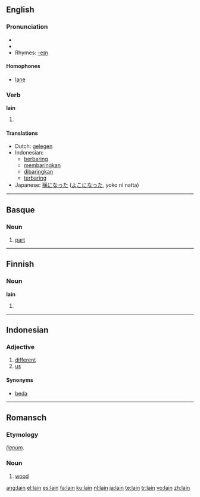 ==English==

===Pronunciation===
*{{IPA|/lein/}}
*{{audio|en-us-lain.ogg|Audio (US)}}
*Rhymes: [[Rhymes:English:-eɪn|-eɪn]]

====Homophones====
*[[lane]]

===Verb===
'''lain'''

# {{past participle of|[[lie#Etymology 1|lie]]}} 

====Translations====
*Dutch: [[gelegen]]
*Indonesian:
** [[baring|berbaring]]
** [[baring|membaringkan]]
** [[baring|dibaringkan]]
** [[baring|terbaring]]
*Japanese: [[横になった]] ([[よこになった]], yoko ni natta)

----

==Basque==

===Noun===
{{infl|eu|noun}}

# [[part]]

----

==Finnish==

===Noun===
'''lain'''

# {{fi-form of|laki|type=noun|case=genitive|pl=singular}}

----

==Indonesian==

===Adjective===
{{infl|id|adjective}}

# [[different]]
# [[us]]

====Synonyms====
* [[beda]]

----

==Romansch==

===Etymology===
{{L.|rm}} ''[[lignum]]''.

===Noun===
{{infl|rm|noun|m}}

# [[wood]]

[[ang:lain]]
[[el:lain]]
[[es:lain]]
[[fa:lain]]
[[ku:lain]]
[[nl:lain]]
[[ja:lain]]
[[te:lain]]
[[tr:lain]]
[[vo:lain]]
[[zh:lain]]